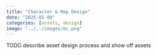 ```yaml
---
title: "Character & Map Design"
date: "2025-02-09"
categories: [assets, design]
image: "../../images/mc.png"
---
```


TODO describe asset design process and show off assets